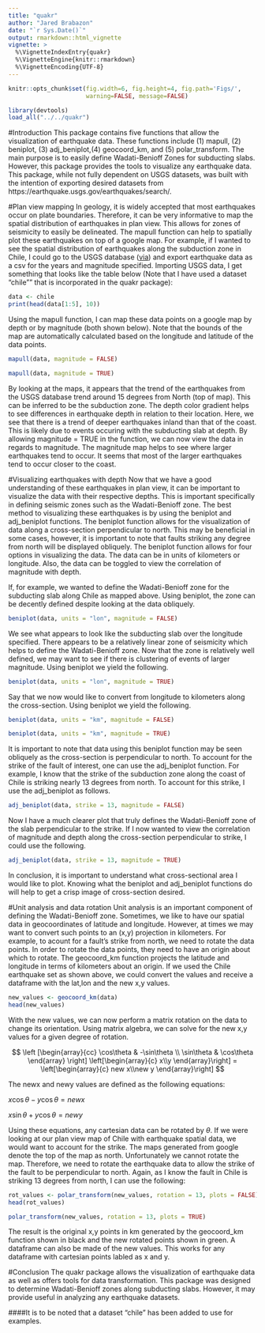 ```yaml
---
title: "quakr"
author: "Jared Brabazon"
date: "`r Sys.Date()`"
output: rmarkdown::html_vignette
vignette: >
  %\VignetteIndexEntry{quakr}
  %\VignetteEngine{knitr::rmarkdown}
  %\VignetteEncoding{UTF-8}
---
```

```r
knitr::opts_chunk$set(fig.width=6, fig.height=4, fig.path='Figs/',
                      warning=FALSE, message=FALSE)
```

```r
library(devtools)
load_all("../../quakr")
```

#Introduction
This package contains five functions that allow the visualization of earthquake data. These functions include (1) mapull, (2) beniplot, (3) adj_beniplot,(4) geocoord_km, and (5) polar_transform. The main purpose is to easily define Wadati-Benioff Zones for subducting slabs. However, this package provides the tools to visualize any earthquake data. This package, while not fully dependent on USGS datasets, was built with the intention of exporting desired datasets from https://earthquake.usgs.gov/earthquakes/search/. 

#Plan view mapping
In geology, it is widely accepted that most earthquakes occur on plate boundaries. Therefore, it can be very informative to map the spatial distribution of earthquakes in plan view. This allows for zones of seismicity to easily be delineated. The mapull function can help to spatially plot these earthquakes on top of a google map. For example, if I wanted to see the spatial distribution of earthquakes along the subduction zone in Chile, I could go to the USGS database ([via](https://earthquake.usgs.gov/earthquakes/search/)) and export earthquake data as a csv for the years and magnitude specified. Importing USGS data, I get something that looks like the table below (Note that I have used a dataset "chile"" that is incorporated in the quakr package):
```r
data <- chile
print(head(data[1:5], 10))
```

Using the mapull function, I can map these data points on a google map by depth or by magnitude (both shown below). Note that the bounds of the map are automatically calculated based on the longitude and latitude of the data points.

```r
mapull(data, magnitude = FALSE)
```

```r
mapull(data, magnitude = TRUE)
```

By looking at the maps, it appears that the trend of the earthquakes from the USGS database trend around 15 degrees from North (top of map). This can be inferred to be the subduction zone. The depth color gradient helps to see differences in earthquake depth in relation to their location. Here, we see that there is a trend of deeper earthquakes inland than that of the coast. This is likely due to events occuring with the subducting slab at depth. By allowing magnitude = TRUE in the function, we can now view the data in regards to magnitude. The magnitude map helps to see where larger earthquakes tend to occur. It seems that most of the larger earthquakes tend to occur closer to the coast.


#Visualizing earthquakes with depth
Now that we have a good understanding of these earthquakes in plan view, it can be important to visualize the data with their respective depths. This is important specifically in defining seismic zones such as the Wadati-Benioff zone. The best method to visualizing these earthquakes is by using the beniplot and adj_beniplot functions. The beniplot function allows for the visualization of data along a cross-section perpendicular to north. This may be beneficial in some cases, however, it is important to note that faults striking any degree from north will be displayed obliquely. The beniplot function allows for four options in visualizing the data. The data can be in units of kilometers or longitude. Also, the data can be toggled to view the correlation of magnitude with depth.

If, for example, we wanted to define the Wadati-Benioff zone for the subducting slab along Chile as mapped above. Using beniplot, the zone can be decently defined despite looking at the data obliquely.

```r
beniplot(data, units = "lon", magnitude = FALSE)
```


We see what appears to look like the subducting slab over the longitude specified. There appears to be a relatively linear zone of seismicity which helps to define the Wadati-Benioff zone. Now that the zone is relatively well defined, we may want to see if there is clustering of events of larger magnitude. Using beniplot we yield the following.

```r
beniplot(data, units = "lon", magnitude = TRUE)
```

Say that we now would like to convert from longitude to kilometers along the cross-section. Using beniplot we yield the following.

```r
beniplot(data, units = "km", magnitude = FALSE)
```

```r
beniplot(data, units = "km", magnitude = TRUE)
```


It is important to note that data using this beniplot function may be seen obliquely as the cross-section is perpendicular to north. To account for the strike of the fault of interest, one can use the adj_beniplot function. For example, I know that the strike of the subduction zone along the coast of Chile is striking nearly 13 degrees from north. To account for this strike, I use the adj_beniplot as follows.

```r
adj_beniplot(data, strike = 13, magnitude = FALSE)
```

Now I have a much clearer plot that truly defines the Wadati-Benioff zone of the slab perpendicular to the strike. If I now wanted to view the correlation of magnitude and depth along the cross-section perpendicular to strike, I could use the following.

```r
adj_beniplot(data, strike = 13, magnitude = TRUE)
```

In conclusion, it is important to understand what cross-sectional area I would like to plot. Knowing what the beniplot and adj_beniplot functions do will help to get a crisp image of cross-section desired.

#Unit analysis and data rotation
Unit analysis is an important component of defining the Wadati-Benioff zone. Sometimes, we like to have our spatial data in geocoordinates of latitude and longitude. However, at times we may want to convert such points to an (x,y) projection in kilometers. For example, to acount for a fault's strike from north, we need to rotate the data points. In order to rotate the data points, they need to have an origin about which to rotate. The geocoord_km function projects the latitude and longitude in terms of kilometers about an origin. If we used the Chile earthquake set as shown above, we could convert the values and receive a dataframe with the lat,lon and the new x,y values.

```r
new_values <- geocoord_km(data)
head(new_values)
```

With the new values, we can now perform a matrix rotation on the data to change its orientation. Using matrix algebra, we can solve for the new x,y values for a given degree of rotation. 

$$
\left [\begin{array}{cc} \cos\theta & -\sin\theta \\ \sin\theta & \cos\theta \end{array} \right] \left[\begin{array}{c} x\\y \end{array}\right] = \left[\begin{array}{c} new x\\new y \end{array}\right]
$$

The newx and newy values are defined as the following equations:

$x\cos\theta - y\cos\theta = newx$

$x\sin\theta + y\cos\theta = newy$

Using these equations, any cartesian data can be rotated by $\theta$. If we were looking at our plan view map of Chile with earthquake spatial data, we would want to account for the strike. The maps generated from google denote the top of the map as north. Unfortunately we cannot rotate the map. Therefore, we need to rotate the earthquake data to allow the strike of the fault to be perpendicular to north. Again, as I know the fault in Chile is striking 13 degrees from north, I can use the following:

```r
rot_values <- polar_transform(new_values, rotation = 13, plots = FALSE)
head(rot_values)
```

```r
polar_transform(new_values, rotation = 13, plots = TRUE)
```

The result is the original x,y points in km generated by the geocoord_km function shown in black and the new rotated points shown in green. A dataframe can also be made of the new values. This works for any dataframe with cartesian points labled as x and y. 

#Conclusion
The quakr package allows the visualization of earthquake data as well as offers tools for data transformation. This package was designed to determine Wadati-Benioff zones along subducting slabs. However, it may provide useful in analyzing any earthquake datasets.

####It is to be noted that a dataset "chile" has been added to use for examples.
